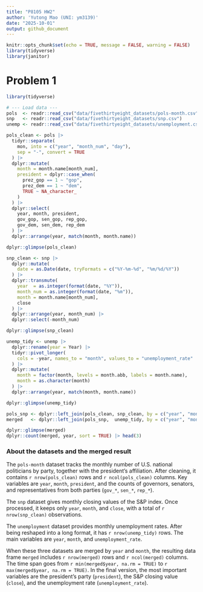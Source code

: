 ```yaml
---
title: "P8105 HW2"
author: 'Yutong Mao (UNI: ym3139)'
date: "2025-10-01"
output: github_document
---
```


```r
knitr::opts_chunk$set(echo = TRUE, message = FALSE, warning = FALSE)
library(tidyverse)  
library(janitor)
```


# Problem 1
```r
library(tidyverse)

# --- Load data ---
pols  <- readr::read_csv("data/fivethirtyeight_datasets/pols-month.csv")
snp   <- readr::read_csv("data/fivethirtyeight_datasets/snp.csv")
unemp <- readr::read_csv("data/fivethirtyeight_datasets/unemployment.csv")
```

```r
pols_clean <- pols |>
  tidyr::separate(
    mon, into = c("year", "month_num", "day"),
    sep = "-", convert = TRUE
  ) |>
  dplyr::mutate(
    month = month.name[month_num],               
    president = dplyr::case_when(               
      prez_gop == 1 ~ "gop",
      prez_dem == 1 ~ "dem",
      TRUE ~ NA_character_
    )
  ) |>
  dplyr::select(                                
    year, month, president,
    gov_gop, sen_gop, rep_gop,
    gov_dem, sen_dem, rep_dem
  ) |>
  dplyr::arrange(year, match(month, month.name))

dplyr::glimpse(pols_clean)

```

```r
snp_clean <- snp |>
  dplyr::mutate(
    date = as.Date(date, tryFormats = c("%Y-%m-%d", "%m/%d/%Y"))
  ) |>
  dplyr::transmute(
    year  = as.integer(format(date, "%Y")),
    month_num = as.integer(format(date, "%m")),
    month = month.name[month_num],
    close
  ) |>
  dplyr::arrange(year, month_num) |>
  dplyr::select(-month_num)

dplyr::glimpse(snp_clean)
```

```r
unemp_tidy <- unemp |>
  dplyr::rename(year = Year) |>
  tidyr::pivot_longer(
    cols = -year, names_to = "month", values_to = "unemployment_rate"
  ) |>
  dplyr::mutate(
    month = factor(month, levels = month.abb, labels = month.name),
    month = as.character(month)
  ) |>
  dplyr::arrange(year, match(month, month.name))

dplyr::glimpse(unemp_tidy)
```

```r
pols_snp <- dplyr::left_join(pols_clean, snp_clean, by = c("year", "month"))
merged   <- dplyr::left_join(pols_snp,  unemp_tidy, by = c("year", "month"))

dplyr::glimpse(merged)
dplyr::count(merged, year, sort = TRUE) |> head(3)

```

### About the datasets and the merged result

The `pols-month` dataset tracks the monthly number of U.S. national politicians by party, together with the president’s affiliation. After cleaning, it contains `r nrow(pols_clean)` rows and `r ncol(pols_clean)` columns. Key variables are `year`, `month`, `president`, and the counts of governors, senators, and representatives from both parties (`gov_*`, `sen_*`, `rep_*`).

The `snp` dataset gives monthly closing values of the S&P index. Once processed, it keeps only `year`, `month`, and `close`, with a total of `r nrow(snp_clean)` observations.

The `unemployment` dataset provides monthly unemployment rates. After being reshaped into a long format, it has `r nrow(unemp_tidy)` rows. The main variables are `year`, `month`, and `unemployment_rate`.

When these three datasets are merged by `year` and `month`, the resulting data frame `merged` includes `r nrow(merged)` rows and `r ncol(merged)` columns. The time span goes from `r min(merged$year, na.rm = TRUE)` to `r max(merged$year, na.rm = TRUE)`. In the final version, the most important variables are the president’s party (`president`), the S&P closing value (`close`), and the unemployment rate (`unemployment_rate`).


